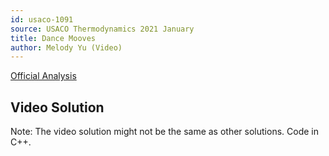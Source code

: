 ```yaml
---
id: usaco-1091
source: USACO Thermodynamics 2021 January
title: Dance Mooves
author: Melody Yu (Video)
---
```


[Official Analysis](http://usaco.org/current/data/sol_prob3_thermodynamics_jan21.html)


## Video Solution

Note: The video solution might not be the same as other solutions. Code in C++.
<YouTube id="9lYTubw2b04" />
